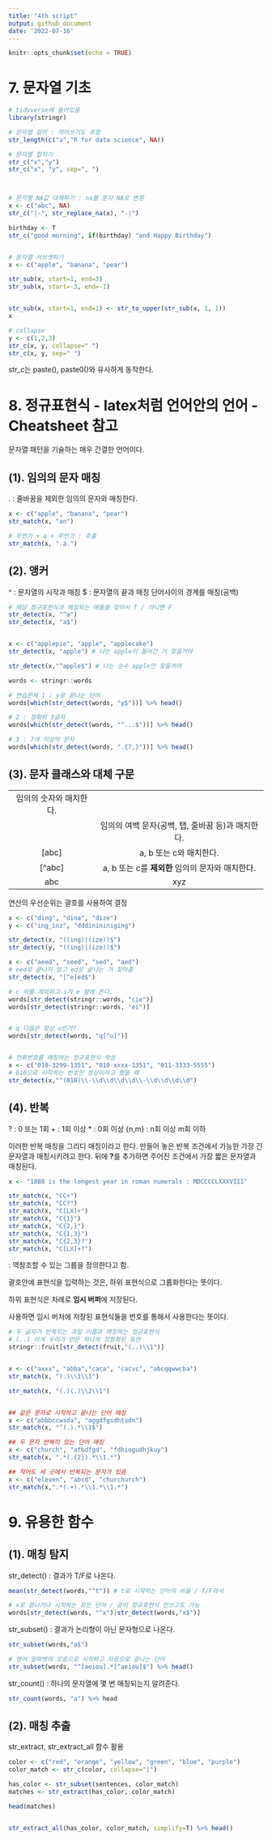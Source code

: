 ```yaml
---
title: "4th script"
output: github_document
date: '2022-07-16'
---
```


```r
knitr::opts_chunk$set(echo = TRUE)
```

# 7. 문자열 기초

```r
# tidyverse에 들어있음
library(stringr)

# 문자열 길이 : 띄어쓰기도 포함
str_length(c("a","R for data science", NA))

# 문자열 합치기
str_c("x","y")
str_c("x", "y", sep=", ")



# 문자열 NA값 대체하기 : na를 문자 NA로 변환
x <- c("abc", NA)
str_c("|-", str_replace_na(x), "-|")

birthday <- T
str_c("good morning", if(birthday) "and Happy Birthday")


# 문자열 서브셋하기
x <- c("apple", "banana", "pear")

str_sub(x, start=1, end=3)
str_sub(x, start=-3, end=-1)


str_sub(x, start=1, end=1) <- str_to_upper(str_sub(x, 1, 1))
x

# collapse
y <- c(1,2,3)
str_c(x, y, collapse=" ")
str_c(x, y, sep=" ")
```

str_c는 paste(), paste0()와 유사하게 동작한다.



# 8. 정규표현식 - latex처럼 언어안의 언어 - Cheatsheet 참고

문자열 패턴을 기술하는 매우 간결한 언어이다.


## (1). 임의의 문자 매칭

. : 줄바꿈을 제외한 임의의 문자와 매칭한다.


```r
x <- c("apple", "banana", "pear")
str_match(x, "an")

# 무언가 + a + 무언가 : 추출
str_match(x, ".a.")
```

## (2). 앵커

^ : 문자열의 시작과 매칭
$ : 문자열의 끝과 매칭
\b : 단어사이의 경계를 매칭(공백)

```r
# 해당 정규표현식과 매칭되는 애들을 찾아서 T / 아니면 F
str_detect(x, "^a")
str_detect(x, "a$")


x <- c("applepie", "apple", "applecake")
str_detect(x, "apple") # 나는 apple이 들어간 거 찾을거야

str_detect(x,"^apple$") # 나는 순수 apple만 찾을꺼야

```

```r
words <- stringr::words

# 연습문제 1 : y로 끝나는 단어
words[which(str_detect(words, "y$"))] %>% head()

# 2 : 정확히 3글자
words[which(str_detect(words, "^...$"))] %>% head()

# 3 : 7개 이상의 문자
words[which(str_detect(words, ".{7,}"))] %>% head()

```

## (3). 문자 클래스와 대체 구문

|||
|:-:|:-:|
|\d|임의의 숫자와 매치한다.|
|\s|임의의 여백 문자(공백, 탭, 줄바꿈 등)과 매치한다.|
|[abc]|a, b 또는 c와 매치한다.|
|[^abc]|a, b 또는 c를 **제외한** 임의의 문자와 매치한다.|
|abc|xyz|abc 또는 xyz와 매치한다.|

연산의 우선순위는 괄호를 사용하여 결정


```r
x <- c("ding", "dina", "dize")
y <- c("ing_inz", "dddinininiging")

str_detect(x, "((ing)|(ize))$")
str_detect(y, "((ing)|(ize))$")

x <- c("aeed", "seed", "sed", "aed")
# eed로 끝나지 않고 ed로 끝나는 거 찾아줌
str_detect(x, "[^e]ed$")

# c 뒤를 제외하고 i가 e 앞에 온다.
words[str_detect(stringr::words, "cie")]
words[str_detect(stringr::words, "ei")]


# q 다음은 항상 u인가?
words[str_detect(words, "q[^u]")]


# 전화번호를 매칭하는 정규표현식 작성
x <- c("010-3299-1351", "010-xxxx-1351", "011-3333-5555")
# 010으로 시작하는 번호만 정상이라고 했을 떄
str_detect(x,"^(010)\\-\\d\\d\\d\\d\\-\\d\\d\\d\\d")

```

## (4). 반복

? : 0 또는 1회 
+ : 1회 이상
* : 0회 이상
{n,m} : n회 이상 m회 이하

이러한 반복 매칭을 그리디 매칭이라고 한다. 만들어 놓은 반복 조건에서 가능한 가장 긴 문자열과 매칭시키려고 한다. 뒤에 **?**를 추가하면 주어진 조건에서 가장 짧은 문자열과 매칭된다.

```r
x <- "1888 is the longest year in roman numerals : MDCCCCLXXXVIII"

str_match(x, "CC+")
str_match(x, "CC?")
str_match(x, "C[LX]+")
str_match(x, "C{1}")
str_match(x, "C{2,}")
str_match(x, "C{1,3}")
str_match(x, "C{2,3}?")
str_match(x, "C[LX]+?")
```

\숫자 : 역참조할 수 있는 그룹을 정의한다고 함.

괄호안에 표현식을 입력하는 것은, 하위 표현식으로 그룹화한다는 뜻이다.

하위 표현식은 차례로 **임시 버퍼**에 저장된다.

\숫자를 사용하면 임시 버처에 저장된 표현식들을 번호를 통해서 사용한다는 뜻이다.


```r
# 두 글자가 반복되는 과일 이름과 매칭하는 정규표현식
# (..) 이게 우리가 만든 하나의 정형화된 표현
stringr::fruit[str_detect(fruit,"(..)\\1")]


x <- c("axxx", "abba","caca", "cacvc", "abcqqwwcba")
str_match(x, "(.)\\1\\1")

str_match(x, "(.)(.)\\2\\1")


## 같은 문자로 시작하고 끝나는 단어 매칭
x <- c("abbbccwsda", "aggdfgsdhtsdn")
str_match(x, "^(.).*\\1$")

## 두 문자 반복이 있는 단어 매칭
x <- c("church", "afbdfgd", "fdhiogudhjkuy")
str_match(x, ".*(.{2}).*\\1.*")

## 적어도 세 곳에서 반복되는 문자가 있음
x <- c("eleven", "abcd", "churchurch")
str_match(x,".*(.+).*\\1.*\\1.*")

```

# 9. 유용한 함수

## (1). 매칭 탐지

str_detect() : 결과가 T/F로 나온다.
```r
mean(str_detect(words,"^t")) # t로 시작하는 단어의 비율 / T/F라서

# x로 끝나거나 시작하는 모든 단어 / 굳이 정규표현식 안쓰고도 가능
words[str_detect(words, "^x")|str_detect(words,"x$")]
```


str_subset() : 결과가 논리형이 아닌 문자형으로 나온다.
```r
str_subset(words,"a$")

# 영어 알파벳의 모음으로 시작하고 자음으로 끝나는 단어
str_subset(words, "^[aeiou].*[^aeiou]$") %>% head()
```

str_count() : 하나의 문자열에 몇 번 매칭되는지 알려준다.
```r
str_count(words, "a") %>% head
```

## (2). 매칭 추출

str_extract, str_extract_all 함수 활용

```r
color <- c("red", "orange", "yellow", "green", "blue", "purple")
color_match <- str_c(color, collapse="|")

has_color <- str_subset(sentences, color_match)
matches <- str_extract(has_color, color_match)

head(matches)


str_extract_all(has_color, color_match, simplify=T) %>% head()
```



